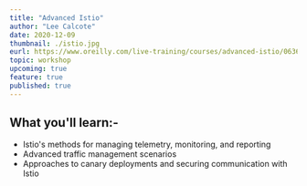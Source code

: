 ```yaml
---
title: "Advanced Istio"
author: "Lee Calcote"
date: 2020-12-09
thumbnail: ./istio.jpg
eurl: https://www.oreilly.com/live-training/courses/advanced-istio/0636920471639/
topic: workshop
upcoming: true
feature: true
published: true
---
```


## What you'll learn:-

- Istio's methods for managing telemetry, monitoring, and reporting
- Advanced traffic management scenarios
- Approaches to canary deployments and securing communication with Istio
